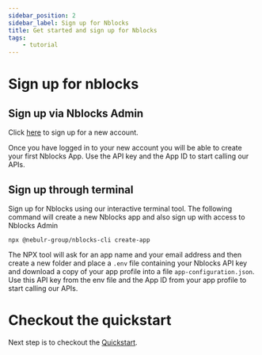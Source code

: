 ```yaml
---
sidebar_position: 2
sidebar_label: Sign up for Nblocks
title: Get started and sign up for Nblocks
tags:
    - tutorial
---
```


# Sign up for nblocks

## Sign up via Nblocks Admin
Click [here](https://auth.nblocks.cloud/url/signup/606b3215efbe6b0008aee09d) to sign up for a new account.

Once you have logged in to your new account you will be able to create your first Nblocks App. 
Use the API key and the App ID to start calling our APIs.

## Sign up through terminal
Sign up for Nblocks using our interactive terminal tool. The following command will create a new Nblocks app and also sign up with access to Nblocks Admin

```console
npx @nebulr-group/nblocks-cli create-app
```

The NPX tool will ask for an app name and your email address and then create a new folder and place a `.env` file containing your Nblocks API key and download a copy of your app profile into a file `app-configuration.json`.
Use this API key from the env file and the App ID from your app profile to start calling our APIs.

# Checkout the quickstart
Next step is to checkout the [Quickstart](/docs/getting-started/quickstart).